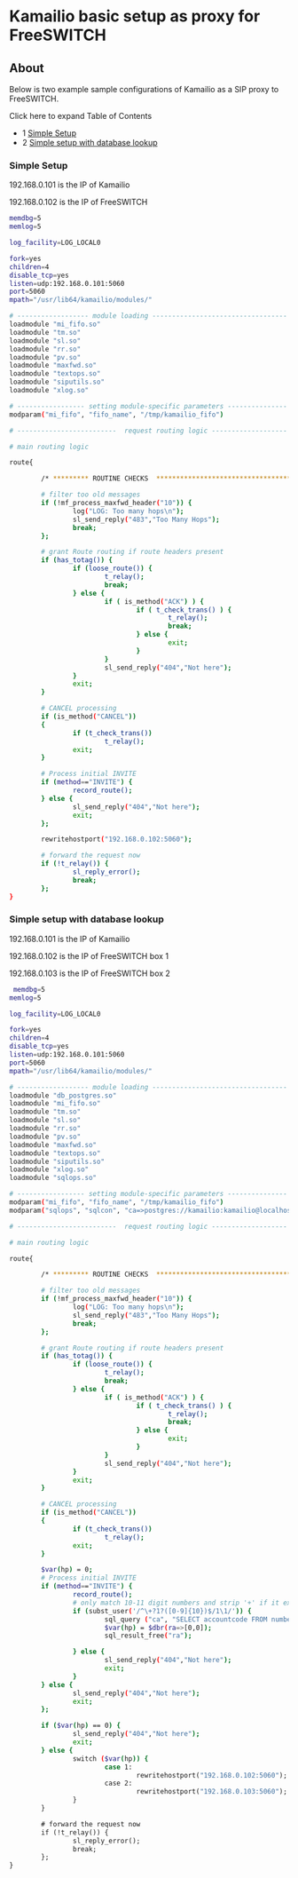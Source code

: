 
# Kamailio basic setup as proxy for FreeSWITCH 

 

## About

Below is two example sample configurations of Kamailio as a SIP proxy to FreeSWITCH.

Click here to expand Table of Contents

* 1 [Simple Setup](#-freeswitch--kamailio-basic-setup-as-proxy-for-freeswitch-)
* 2 [Simple setup with database lookup](#simple-setup-with-database-lookup)

### Simple Setup

192.168.0.101 is the IP of Kamailio

192.168.0.102 is the IP of FreeSWITCH

```bash
memdbg=5
memlog=5

log_facility=LOG_LOCAL0

fork=yes
children=4
disable_tcp=yes
listen=udp:192.168.0.101:5060
port=5060
mpath="/usr/lib64/kamailio/modules/"

# ------------------ module loading ----------------------------------
loadmodule "mi_fifo.so"
loadmodule "tm.so"
loadmodule "sl.so"
loadmodule "rr.so"
loadmodule "pv.so"
loadmodule "maxfwd.so"
loadmodule "textops.so"
loadmodule "siputils.so"
loadmodule "xlog.so"

# ----------------- setting module-specific parameters ---------------
modparam("mi_fifo", "fifo_name", "/tmp/kamailio_fifo")

# -------------------------  request routing logic -------------------

# main routing logic

route{

        /* ********* ROUTINE CHECKS  ********************************** */

        # filter too old messages
        if (!mf_process_maxfwd_header("10")) {
                log("LOG: Too many hops\n");
                sl_send_reply("483","Too Many Hops");
                break;
        };

        # grant Route routing if route headers present 
        if (has_totag()) {
                if (loose_route()) {
                        t_relay();
                        break;
                } else {
                        if ( is_method("ACK") ) {
                                if ( t_check_trans() ) {
                                        t_relay();
                                        break;
                                } else {
                                        exit;
                                }
                        }
                        sl_send_reply("404","Not here");
                }
                exit;
        }

        # CANCEL processing
        if (is_method("CANCEL"))
        {
                if (t_check_trans())
                        t_relay();
                exit;
        }

        # Process initial INVITE
        if (method=="INVITE") {
                record_route();
        } else {
                sl_send_reply("404","Not here");
                exit;
        };

        rewritehostport("192.168.0.102:5060");

        # forward the request now
        if (!t_relay()) {
                sl_reply_error(); 
                break; 
        };
} 
```

### Simple setup with database lookup

192.168.0.101 is the IP of Kamailio

192.168.0.102 is the IP of FreeSWITCH box 1

192.168.0.103 is the IP of FreeSWITCH box 2

```bash
 memdbg=5
memlog=5

log_facility=LOG_LOCAL0

fork=yes
children=4
disable_tcp=yes
listen=udp:192.168.0.101:5060
port=5060
mpath="/usr/lib64/kamailio/modules/"

# ------------------ module loading ----------------------------------
loadmodule "db_postgres.so"
loadmodule "mi_fifo.so"
loadmodule "tm.so"
loadmodule "sl.so"
loadmodule "rr.so"
loadmodule "pv.so"
loadmodule "maxfwd.so"
loadmodule "textops.so"
loadmodule "siputils.so"
loadmodule "xlog.so"
loadmodule "sqlops.so"

# ----------------- setting module-specific parameters ---------------
modparam("mi_fifo", "fifo_name", "/tmp/kamailio_fifo")
modparam("sqlops", "sqlcon", "ca=>postgres://kamailio:kamailio@localhost/kamailio")

# -------------------------  request routing logic -------------------

# main routing logic

route{

        /* ********* ROUTINE CHECKS  ********************************** */

        # filter too old messages
        if (!mf_process_maxfwd_header("10")) {
                log("LOG: Too many hops\n");
                sl_send_reply("483","Too Many Hops");
                break;
        };

        # grant Route routing if route headers present 
        if (has_totag()) {
                if (loose_route()) {
                        t_relay();
                        break;
                } else {
                        if ( is_method("ACK") ) {
                                if ( t_check_trans() ) {
                                        t_relay();
                                        break;
                                } else {
                                        exit;
                                }
                        }
                        sl_send_reply("404","Not here");
                }
                exit;
        }

        # CANCEL processing
        if (is_method("CANCEL"))
        {
                if (t_check_trans())
                        t_relay();
                exit;
        }

        $var(hp) = 0;
        # Process initial INVITE
        if (method=="INVITE") {
                record_route();
                # only match 10-11 digit numbers and strip '+' if it exists
                if (subst_user('/^\+?1?([0-9]{10})$/1\1/')) {
                        sql_query ("ca", "SELECT accountcode FROM numbers WHERE number = '$rU'", "ra");
                        $var(hp) = $dbr(ra=>[0,0]);
                        sql_result_free("ra");

                } else {
                        sl_send_reply("404","Not here");
                        exit;
                }
        } else {
                sl_send_reply("404","Not here");
                exit;
        };

        if ($var(hp) == 0) {
                sl_send_reply("404","Not here");
                exit;
        } else {
                switch ($var(hp)) {
                        case 1:
                                rewritehostport("192.168.0.102:5060");
                        case 2:
                                rewritehostport("192.168.0.103:5060");
                }
        }

        # forward the request now
        if (!t_relay()) {
                sl_reply_error(); 
                break; 
        };
}
```

  

